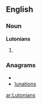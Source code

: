 ==English==

===Noun===
'''Lutonians'''

# {{plural of|[[Lutonian]]}}

===Anagrams===
* {{alphagram|ailnnostu}}
* [[lunations#English|lunations]]


[[ar:Lutonians]]